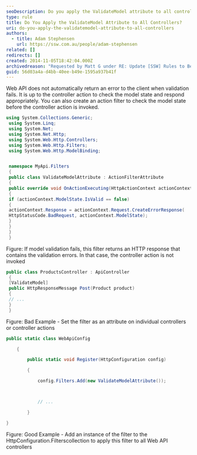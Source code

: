 ```yaml
---
seoDescription: Do you apply the ValidateModel attribute to all controllers?
type: rule
title: Do You Apply the ValidateModel Attribute to All Controllers?
uri: do-you-apply-the-validatemodel-attribute-to-all-controllers
authors:
  - title: Adam Stephensen
    url: https://ssw.com.au/people/adam-stephensen
related: []
redirects: []
created: 2014-11-05T18:42:04.000Z
archivedreason: "Requested by Matt G under RE: Update [SSW] Rules to Better WebAPI"
guid: 56d03a4a-d4bb-40ee-b49e-1595a937b41f
---
```


Web API does not automatically return an error to the client when validation fails. It is up to the controller action to check the model state and respond appropriately.
You can also create an action filter to check the model state before the controller action is invoked.

```cs
using System.Collections.Generic;
 using System.Linq;
 using System.Net;
 using System.Net.Http;
 using System.Web.Http.Controllers;
 using System.Web.Http.Filters;
 using System.Web.Http.ModelBinding;


 namespace MyApi.Filters
 {
 public class ValidateModelAttribute : ActionFilterAttribute
 {
 public override void OnActionExecuting(HttpActionContext actionContext)
 {
 if (actionContext.ModelState.IsValid == false)
 {
 actionContext.Response = actionContext.Request.CreateErrorResponse(
 HttpStatusCode.BadRequest, actionContext.ModelState);
 }
 }
 }
 }
```

Figure: If model validation fails, this filter returns an HTTP response that contains the validation errors. In that case, the controller action is not invoked

```cs
public class ProductsController : ApiController
 {
 [ValidateModel]
 public HttpResponseMessage Post(Product product)
 {
 // ...
 }
 }
```

Figure: Bad Example - Set the filter as an attribute on individual controllers or controller actions

```cs
public static class WebApiConfig

    {

        public static void Register(HttpConfiguration config)

        {

            config.Filters.Add(new ValidateModelAttribute());



            // ...

        }

}
```

Figure: Good Example - Add an instance of the filter to the HttpConfiguration.Filterscollection to apply this filter to all Web API controllers